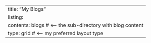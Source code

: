 ---
title: "My Blogs"
listing:
  contents: blogs  # <-- the sub-directory with blog content
  type: grid          # <-- my preferred layout type
---